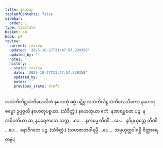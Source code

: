 ```yaml
---
title: နဟေတု
tableOfContents: false
sidebar:
  order: 1
type: tipitaka
basket: ab
book: p4
review:
  current: review
  updated: '2025-10-27T21:47:57.239358'
  updated_by: ''
  notes: ''
  history:
  - state: review
    date: '2025-10-27T21:47:57.239358'
    updated_by: ''
    notes: ''
    previous_state: draft
---
```



<ReviewStatus review={frontmatter.review} showDetails={true} />

<HypothesisAnnotation frontmatter={frontmatter} />

<DynamicBreadcrumb />

<Division number="74" book="p4" e="ch" v="39" p="490">

<Paragraph number="240" book="p4">
အသံကိလိဋ္ဌသံကိလေသိကံ နဟေတုံ ဓမ္မံ ပဋိစ္စ အသံကိလိဋ္ဌသံကိလေသိကော နဟေတု ဓမ္မော ဥပ္ပဇ္ဇတိ နဟေတုပစ္စယာ. (သံခိတ္တံ.)
</Paragraph>

<Paragraph number="241" book="p4">
နဟေတုယာ ဧကံ, နအာရမ္မဏေ ပဉ္စ, နအဓိပတိယာ ဆ, နပုရေဇာတေ သတ္တ …ပေ…  နကမ္မေ တီဏိ …ပေ…  နဝိပ္ပယုတ္တေ တီဏိ …ပေ…  နောဝိဂတေ ပဉ္စ. (သံခိတ္တံ.)
</Paragraph>

<Paragraph number="242" book="p4">
(သဟဇာတဝါရမ္ပိ …ပေ…  သမ္ပယုတ္တဝါရမ္ပိ ဝိတ္ထာရေတဗ္ဗံ.)
</Paragraph>
</Division>